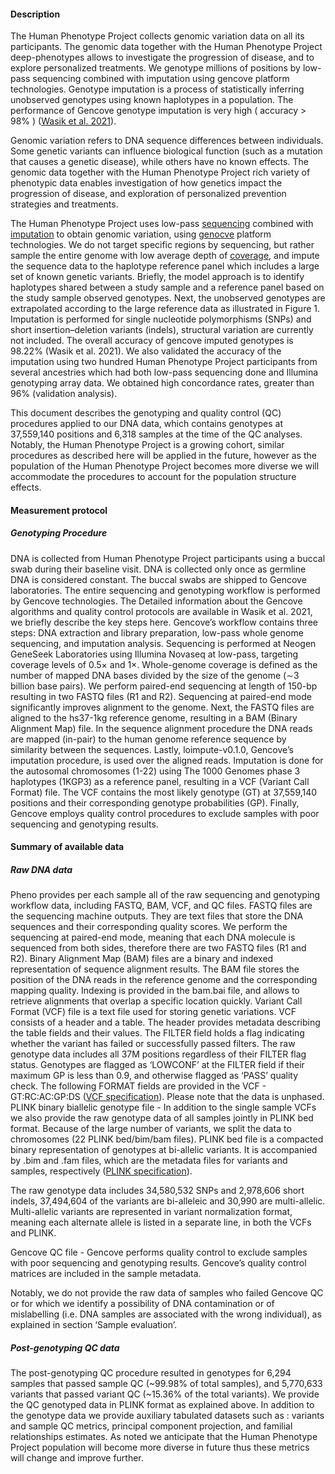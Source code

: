#### Description
The Human Phenotype Project  collects genomic variation data on all its participants. The genomic data together with the Human Phenotype Project  deep-phenotypes allows to investigate the progression of disease, and to explore personalized treatments. We genotype millions of positions by low-pass sequencing combined with imputation using gencove platform technologies. Genotype imputation is a process of statistically inferring unobserved genotypes using known haplotypes in a population. The performance of Gencove genotype imputation is very high ( accuracy > 98% ) ([Wasik et al. 2021](https://link.springer.com/article/10.1186/s12864-021-07508-2?utm_campaign=2022.01%20Publications&utm_source=LP%20for%20Pharmacogenomics)). 

Genomic variation refers to DNA sequence differences between individuals. Some genetic variants can influence biological function (such as a mutation that causes a genetic disease), while others have no known effects. The genomic data together with the Human Phenotype Project rich variety of phenotypic data enables investigation of how genetics impact the progression of disease, and exploration of personalized prevention strategies and  treatments. 

The Human Phenotype Project uses low-pass [sequencing](https://en.wikipedia.org/wiki/DNA_sequencing) combined with [imputation](https://en.wikipedia.org/wiki/Imputation_(genetics)) to obtain genomic variation, using [genocve](https://gencove.com) platform technologies. We do not target specific regions by sequencing, but rather sample the entire genome with low average depth of [coverage](https://en.wikipedia.org/wiki/Coverage_(genetics)), and impute the sequence data to the haplotype reference panel which includes a large set of known genetic variants. Briefly, the model approach is to identify haplotypes shared between a study sample and a reference panel based on the study sample observed genotypes. Next, the unobserved genotypes are extrapolated according to the large reference data as illustrated in Figure 1. Imputation is performed for single nucleotide polymorphisms (SNPs) and short insertion–deletion variants (indels), structural variation are currently not included. The overall accuracy of gencove imputed genotypes is 98.22% (Wasik et al. 2021). We also validated the accuracy of the imputation using two hundred Human Phenotype Project participants from several ancestries which had both low-pass sequencing done and Illumina genotyping array data. We obtained high concordance rates, greater than 96% (validation analysis).

This document describes the genotyping and quality control (QC) procedures applied to our DNA data, which contains genotypes at 37,559,140 positions and 6,318 samples at the time of the QC analyses. Notably, the Human Phenotype Project is a growing cohort, similar procedures as described here will be applied in the future, however as the population of the Human Phenotype Project becomes more diverse we will accommodate the procedures to account for the population structure effects.



#### Measurement protocol
##### Genotyping Procedure
DNA is collected from Human Phenotype Project participants using a buccal swab during their baseline visit. DNA is collected only once as germline DNA is considered constant. The buccal swabs are shipped to Gencove laboratories. The entire sequencing and genotyping workflow is performed by Gencove technologies. The Detailed information about the Gencove algorithms and quality control protocols are available in Wasik et al. 2021,  we briefly describe the key steps here.
Gencove’s  workflow contains three steps: DNA extraction and library preparation, low-pass whole genome sequencing, and imputation analysis. Sequencing is performed at Neogen GeneSeek Laboratories using Illumina Novaseq at low-pass, targeting coverage levels of 0.5× and 1×. Whole-genome coverage is defined as the number of mapped DNA bases divided by the size of the genome (∼3 billion base pairs). We perform paired-end sequencing at length of 150-bp resulting in two FASTQ files (R1 and R2). Sequencing at paired-end mode significantly improves alignment to the genome. Next, the FASTQ files are aligned to the hs37-1kg reference genome, resulting in a BAM (Binary Alignment Map) file. In the sequence alignment procedure the DNA reads are mapped (in-pair) to the human genome reference sequence by similarity between the sequences. Lastly, loimpute-v0.1.0, Gencove’s imputation procedure, is used over the aligned reads. Imputation is done for the autosomal chromosomes (1-22) using The 1000 Genomes phase 3 haplotypes (1KGP3) as a reference panel, resulting in a VCF (Variant Call Format) file. The VCF contains the most likely genotype (GT) at 37,559,140 positions and their corresponding genotype probabilities (GP). Finally, Gencove employs quality control procedures to exclude samples with poor sequencing and genotyping results.


#### Summary of available data

##### Raw DNA data
Pheno provides per each sample all of the raw sequencing and genotyping workflow data, including FASTQ, BAM, VCF, and QC files. 
FASTQ files are the sequencing machine outputs. They are text files that store the DNA sequences and their corresponding quality scores.
We perform the sequencing at paired-end mode, meaning that each DNA molecule is sequenced from both sides, therefore there are two FASTQ files (R1 and R2). 
Binary Alignment Map (BAM) files are a binary and indexed representation of sequence alignment results. The BAM file stores the position of the DNA reads in the reference genome and the corresponding mapping quality. Indexing is provided in the bam.bai file, and allows to retrieve alignments that overlap a specific location quickly. 
Variant Call Format (VCF) file is a text file used for storing genetic variations. VCF consists of a header and a table. The header provides metadata describing the table fields and their values. The FILTER field holds a flag indicating whether the variant has failed or successfully passed filters. The raw genotype data includes all 37M positions regardless of their FILTER flag status. Genotypes are flagged as ‘LOWCONF’ at the FILTER field if their maximum GP is less than 0.9, and otherwise flagged as ‘PASS’ quality check. The following FORMAT fields are provided in the VCF - GT:RC:AC:GP:DS ([VCF specification](https://samtools.github.io/hts-specs/VCFv4.3.pdf)). Please note that the data is unphased.
PLINK binary biallelic genotype file - In addition to the single sample VCFs we also provide the raw genotype data of all samples jointly in PLINK bed format. Because of the large number of variants, we split the data to chromosomes  (22 PLINK bed/bim/bam files). PLINK bed file is a compacted binary representation of genotypes at bi-allelic variants. It is accompanied by .bim and .fam files, which are the metadata files for variants and samples, respectively ([PLINK specification](https://www.cog-genomics.org/plink/1.9/formats#bed)).

The raw genotype data includes 34,580,532 SNPs and 2,978,606 short indels, 37,494,604 of the variants are bi-alleleic and 30,990 are multi-allelic. Multi-allelic variants are represented in variant normalization format, meaning each alternate allele is listed in a separate line, in both the VCFs and PLINK.

Gencove QC file - Gencove performs quality control to exclude samples with poor sequencing and genotyping results. Gencove’s quality control matrices are included in the sample metadata.  

Notably, we do not provide the raw data of samples who failed Gencove QC or for which we identify a possibility of DNA contamination or of mislabelling (i.e. DNA samples are associated with the wrong individual), as explained in section ‘Sample evaluation’. 

##### Post-genotyping QC data
The post-genotyping QC procedure resulted in genotypes for 6,294 samples that passed sample QC (~99.98% of total samples), and 5,770,633 variants that passed variant QC (~15.36% of the total variants). We provide the QC genotyped data in PLINK format as explained above. In addition to the genotype data we provide auxiliary tabulated datasets such as : variants and sample QC metrics, principal component projection, and familial relationships estimates. 
As noted we anticipate that the Human Phenotype  Project  population will become more diverse in future thus these  metrics will change and improve further. 
